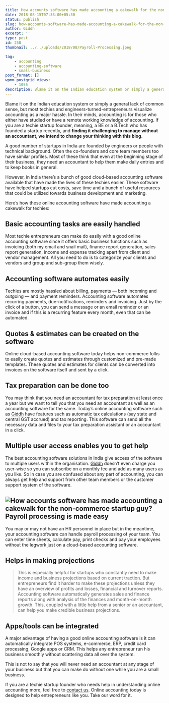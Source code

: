 ```yaml
---
title: How accounts software has made accounting a cakewalk for the non-commerce startup guy?
date: 2018-08-15T07:33:00+05:30
status: publish
slug: how-accounts-software-has-made-accounting-a-cakewalk-for-the-non-commerce-startup-guy
author: Giddh
excerpt: ''
type: post
id: 258
thumbnail: ../../uploads/2018/08/Payroll-Processing.jpeg

tag:
    - accounting
    - accounting-software
    - small-business
post_format: []
wpmm_postgrid_views:
    - 1055
description: Blame it on the Indian education system or simply a general lack of common sense, but most techies and engineers-turned-entrepreneurs visualize accounting as a major
---
```

Blame it on the Indian education system or simply a general lack of common sense, but most techies and engineers-turned-entrepreneurs visualize accounting as a major hassle. In their minds, accounting is for those who either have studied or have a remote working knowledge of accounting. If you are a techie startup founder, meaning, a BE or a B.Tech who has founded a startup recently, and **finding it challenging to manage without an accountant, we intend to change your thinking with this blog.**

A good number of startups in India are founded by engineers or people with technical background. Often the co-founders and core team members too have similar profiles. Most of these think that even at the beginning stage of their business, they need an accountant to help them make daily entries and to keep books in general.

However, in India there’s a bunch of good cloud-based accounting software available that have made the lives of these techies easier. These software have helped startups cut costs, save time and a bunch of useful resources that could be utilized towards business development and marketing.

Here’s how these online accounting software have made accounting a cakewalk for techies:

**Basic accounting tasks are easily handled**
---------------------------------------------

Most techie entrepreneurs can make do easily with a good online accounting software since it offers basic business functions such as invoicing (both my email and snail mail), finance report generation, sales report generation, income and expense tracking apart from client and vendor management. All you need to do is to categorize your clients and vendors and group and sub-group them wisely.

**Accounting software automates easily**
----------------------------------------

Techies are mostly hassled about billing, payments — both incoming and outgoing — and payment reminders. Accounting software automates recurring payments, due-notifications, reminders and invoicing. Just by the click of a button, you can send a message or an email reminder or an invoice and if this is a recurring feature every month, even that can be automated.

**Quotes &amp; estimates can be created on the software**
---------------------------------------------------------

Online cloud-based accounting software today helps non-commerce folks to easily create quotes and estimates through customized and pre-made templates. These quotes and estimates for clients can be converted into invoices on the software itself and sent by a click.

**Tax preparation can be done too**
-----------------------------------

You may think that you need an accountant for tax preparation at least once a year but we want to tell you that you need an accountant as well as an accounting software for the same. Today’s online accounting software such as [Giddh](https://giddh.com) have features such as automatic tax calculations (say state and central GST accrued) and tax reporting. This software can send all the necessary data and files to your tax preparation assistant or an accountant in a click.

**Multiple user access enables you to get help**
------------------------------------------------

The best accounting software solutions in India give access of the software to multiple users within the organisation. [Giddh](https://giddh.com) doesn’t even charge you user-wise so you can subscribe on a monthly fee and add as many users as you like. So in case you are confused about any part of accounting, you can always get help and support from other team members or the customer support system of the software.

<img class="wp-block-image size-large" src = "https://miro.medium.com/max/3385/1*8WSCoxMSvUoMgUnmslgGLg.jpeg" alt="How accounts software has made accounting a cakewalk for the non-commerce startup guy?" />**Payroll processing is made easy**
-----------------------------------

You may or may not have an HR personnel in place but in the meantime, your accounting software can handle payroll processing of your team. You can enter time sheets, calculate pay, print checks and pay your employees without the legwork just on a cloud-based accounting software.

**Helps in making projections**
-------------------------------

> This is especially helpful for startups who constantly need to make income and business projections based on current traction. But entrepreneurs find it harder to make these projections unless they have an overview of profits and losses, financial and turnover reports. Accounting software automatically generates sales and finance reports along with analysis of the finances and month-on-month growth. This, coupled with a little help from a senior or an accountant, can help you make credible business projections.

**Apps/tools can be integrated**
--------------------------------

A major advantage of having a good online accounting software is it can automatically integrate POS systems, e-commerce, ERP, credit card processing, Google apps or CRM. This helps any entrepreneur run his business smoothly without scattering data all over the system.

This is not to say that you will never need an accountant at any stage of your business but that you can make do without one while you are a small business.

If you are a techie startup founder who needs help in understanding online accounting more, feel free to [contact us](/contact-us). Online accounting today is designed to help entrepreneurs like you. Take our word for it.